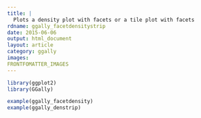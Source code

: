 ---
title: |
  Plots a density plot with facets or a tile plot with facets
rdname: ggally_facetdensitystrip
date: 2015-06-06
output: html_document
layout: article
category: ggally
images:
FRONTFOMATTER_IMAGES
---

```{r, echo = FALSE, message = FALSE}
library(ggplot2)
library(GGally)
```

```{r ggally_facetdensitystrip, cache = TRUE}

example(ggally_facetdensity)
example(ggally_denstrip)



```